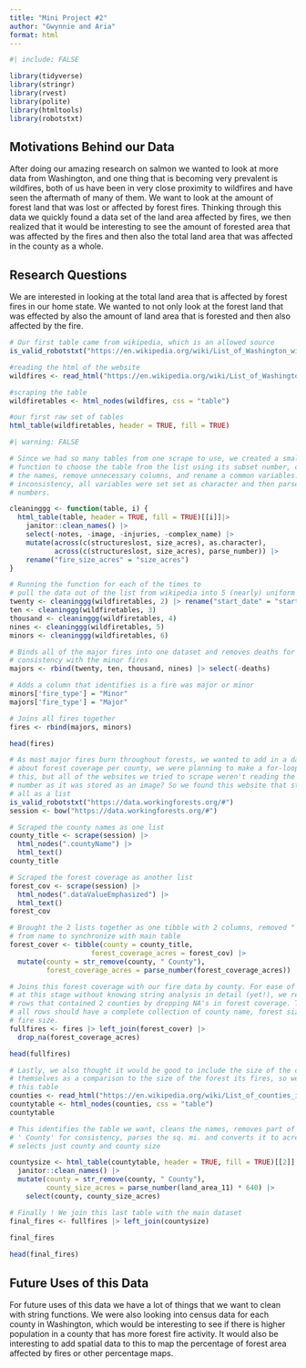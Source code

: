 ```yaml
---
title: "Mini Project #2"
author: "Gwynnie and Aria"
format: html
---
```


```r
#| include: FALSE

library(tidyverse)
library(stringr)
library(rvest)
library(polite)
library(htmltools)
library(robotstxt)
```

## Motivations Behind our Data

After doing our amazing research on salmon we wanted to look at more data from Washington, and one thing that is becoming very prevalent is wildfires, both of us have been in very close proximity to wildfires and have seen the aftermath of many of them. We want to look at the amount of forest land that was lost or affected by forest fires. Thinking through this data we quickly found a data set of the land area affected by fires, we then realized that it would be interesting to see the amount of forested area that was affected by the fires and then also the total land area that was affected in the county as a whole.

## Research Questions

We are interested in looking at the total land area that is affected by forest fires in our home state. We wanted to not only look at the forest land that was effected by also the amount of land area that is forested and then also affected by the fire.

```r
# Our first table came from wikipedia, which is an allowed source
is_valid_robotstxt("https://en.wikipedia.org/wiki/List_of_Washington_wildfires")

#reading the html of the website
wildfires <- read_html("https://en.wikipedia.org/wiki/List_of_Washington_wildfires")

#scraping the table
wildfiretables <- html_nodes(wildfires, css = "table") 

#our first raw set of tables
html_table(wildfiretables, header = TRUE, fill = TRUE)
```

```r
#| warning: FALSE

# Since we had so many tables from one scrape to use, we created a small 
# function to choose the table from the list using its subset number, cleaned 
# the names, remove unnecessary columns, and rename a common variables. Due to 
# inconsistency, all variables were set set as character and then parsed for 
# numbers.

cleaninggg <- function(table, i) {
  html_table(table, header = TRUE, fill = TRUE)[[i]]|> 
    janitor::clean_names() |>
    select(-notes, -image, -injuries, -complex_name) |>
    mutate(across(c(structureslost, size_acres), as.character),
           across(c(structureslost, size_acres), parse_number)) |>
    rename("fire_size_acres" = "size_acres")
}

# Running the function for each of the times to 
# pull the data out of the list from wikipedia into 5 (nearly) uniform datasets
twenty <- cleaninggg(wildfiretables, 2) |> rename("start_date" = "start_date_cause")
ten <- cleaninggg(wildfiretables, 3) 
thousand <- cleaninggg(wildfiretables, 4)
nines <- cleaninggg(wildfiretables, 5) 
minors <- cleaninggg(wildfiretables, 6) 

# Binds all of the major fires into one dataset and removes deaths for 
# consistency with the minor fires
majors <- rbind(twenty, ten, thousand, nines) |> select(-deaths)

# Adds a column that identifies is a fire was major or minor
minors['fire_type'] = "Minor"
majors['fire_type'] = "Major"

# Joins all fires together
fires <- rbind(majors, minors)

head(fires)
```

```r
# As most major fires burn throughout forests, we wanted to add in a dataset 
# about forest coverage per county, we were planning to make a for-loop for 
# this, but all of the websites we tried to scrape weren't reading the actual 
# number as it was stored as an image? So we found this website that stores it
# all as a list
is_valid_robotstxt("https://data.workingforests.org/#")
session <- bow("https://data.workingforests.org/#")

# Scraped the county names as one list
county_title <- scrape(session) |>
  html_nodes(".countyName") |>
  html_text()
county_title

# Scraped the forest coverage as another list
forest_cov <- scrape(session) |>
  html_nodes(".dataValueEmphasized") |>
  html_text()
forest_cov

# Brought the 2 lists together as one tibble with 2 columns, removed " County"
# from name to synchronize with main table
forest_cover <- tibble(county = county_title, 
                    forest_coverage_acres = forest_cov) |>
  mutate(county = str_remove(county, " County"),
         forest_coverage_acres = parse_number(forest_coverage_acres))

# Joins this forest coverage with our fire data by county. For ease of analysis
# at this stage without knowing string analysis in detail (yet!), we removed all
# rows that contained 2 counties by dropping NA's in forest coverage. This way 
# all rows should have a complete collection of county name, forest size, and 
# fire size. 
fullfires <- fires |> left_join(forest_cover) |>
  drop_na(forest_coverage_acres) 

head(fullfires)
```

```r
# Lastly, we also thought it would be good to include the size of the counties 
# themselves as a comparison to the size of the forest its fires, so we scraped 
# this table
counties <- read_html("https://en.wikipedia.org/wiki/List_of_counties_in_Washington")
countytable <- html_nodes(counties, css = "table") 
countytable

# This identifies the table we want, cleans the names, removes part of the name
# ' County' for consistency, parses the sq. mi. and converts it to acres, and
# selects just county and county size

countysize <- html_table(countytable, header = TRUE, fill = TRUE)[[2]] |> 
  janitor::clean_names() |>
  mutate(county = str_remove(county, " County"),
         county_size_acres = parse_number(land_area_11) * 640) |>
    select(county, county_size_acres)

# Finally ! We join this last table with the main dataset
final_fires <- fullfires |> left_join(countysize)
  
final_fires

head(final_fires)

```

## Future Uses of this Data

For future uses of this data we have a lot of things that we want to clean with string functions. We were also looking into census data for each county in Washington, which would be interesting to see if there is higher population in a county that has more forest fire activity. It would also be interesting to add spatial data to this to map the percentage of forest area affected by fires or other percentage maps.
